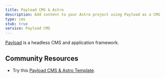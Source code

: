 ```yaml
---
title: Payload CMS & Astro
description: Add content to your Astro project using Payload as a CMS
type: cms
stub: true
service: Payload CMS
---
```


[Payload](https://payloadcms.com/) is a headless CMS and application framework.

## Community Resources 

- Try this [Payload CMS & Astro Template](https://github.com/Lambdo-Labs/payloadcms-astro-template).

